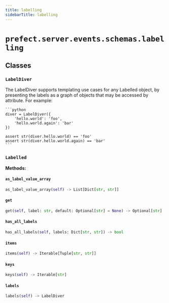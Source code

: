```yaml
---
title: labelling
sidebarTitle: labelling
---
```


# `prefect.server.events.schemas.labelling`

## Classes

### `LabelDiver` <sup><a href="https://github.com/PrefectHQ/prefect/blob/main/src/prefect/server/events/schemas/labelling.py#L6" target="_blank"><Icon icon="github" style="width: 14px; height: 14px;" /></a></sup>


The LabelDiver supports templating use cases for any Labelled object, by
presenting the labels as a graph of objects that may be accessed by attribute.  For
example:

    ```python
    diver = LabelDiver({
        'hello.world': 'foo',
        'hello.world.again': 'bar'
    })

    assert str(diver.hello.world) == 'foo'
    assert str(diver.hello.world.again) == 'bar'
    ```


### `Labelled` <sup><a href="https://github.com/PrefectHQ/prefect/blob/main/src/prefect/server/events/schemas/labelling.py#L76" target="_blank"><Icon icon="github" style="width: 14px; height: 14px;" /></a></sup>

**Methods:**

#### `as_label_value_array` <sup><a href="https://github.com/PrefectHQ/prefect/blob/main/src/prefect/server/events/schemas/labelling.py#L96" target="_blank"><Icon icon="github" style="width: 14px; height: 14px;" /></a></sup>

```python
as_label_value_array(self) -> List[Dict[str, str]]
```

#### `get` <sup><a href="https://github.com/PrefectHQ/prefect/blob/main/src/prefect/server/events/schemas/labelling.py#L93" target="_blank"><Icon icon="github" style="width: 14px; height: 14px;" /></a></sup>

```python
get(self, label: str, default: Optional[str] = None) -> Optional[str]
```

#### `has_all_labels` <sup><a href="https://github.com/PrefectHQ/prefect/blob/main/src/prefect/server/events/schemas/labelling.py#L103" target="_blank"><Icon icon="github" style="width: 14px; height: 14px;" /></a></sup>

```python
has_all_labels(self, labels: Dict[str, str]) -> bool
```

#### `items` <sup><a href="https://github.com/PrefectHQ/prefect/blob/main/src/prefect/server/events/schemas/labelling.py#L80" target="_blank"><Icon icon="github" style="width: 14px; height: 14px;" /></a></sup>

```python
items(self) -> Iterable[Tuple[str, str]]
```

#### `keys` <sup><a href="https://github.com/PrefectHQ/prefect/blob/main/src/prefect/server/events/schemas/labelling.py#L77" target="_blank"><Icon icon="github" style="width: 14px; height: 14px;" /></a></sup>

```python
keys(self) -> Iterable[str]
```

#### `labels` <sup><a href="https://github.com/PrefectHQ/prefect/blob/main/src/prefect/server/events/schemas/labelling.py#L100" target="_blank"><Icon icon="github" style="width: 14px; height: 14px;" /></a></sup>

```python
labels(self) -> LabelDiver
```
